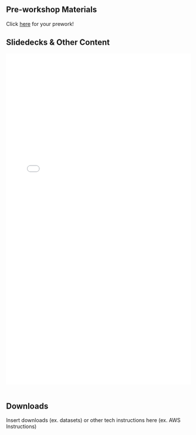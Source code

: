 ## Pre-workshop Materials

Click [here](insert link here) for your prework!

<!-- You can insert more here -->

## Slidedecks & Other Content

<!-- Insert slideshows as pdfs with this markdown code -->

![insert alt text for pdf here](content-files/sample-pdf.pdf){width=100% height=900}\ <!-- edit height based your preferences -->

<!-- Try to keep slideshows as pdfs for accessibility, slideshows from google slides can be inserted by pasting in the html code to share it into your markdown -->

## Downloads

Insert downloads (ex. datasets) or other tech instructions here (ex. AWS Instructions)
